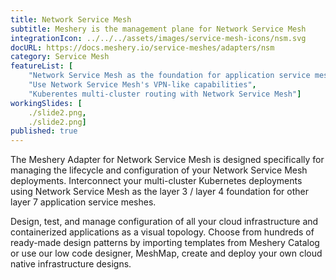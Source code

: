```yaml
---
title: Network Service Mesh
subtitle: Meshery is the management plane for Network Service Mesh
integrationIcon: ../../../assets/images/service-mesh-icons/nsm.svg
docURL: https://docs.meshery.io/service-meshes/adapters/nsm
category: Service Mesh
featureList: [
    "Network Service Mesh as the foundation for application service mesh",
    "Use Network Service Mesh's VPN-like capabilities",
    "Kuberentes multi-cluster routing with Network Service Mesh"]
workingSlides: [
    ./slide2.png,
    ./slide2.png]
published: true
---
```


<p>
    The Meshery Adapter for Network Service Mesh is designed specifically for managing the lifecycle and configuration of your Network Service Mesh deployments. Interconnect your multi-cluster Kubernetes deployments using Network Service Mesh as the layer 3 / layer 4 foundation for other layer 7 application service meshes. 
</p>
<p>
    Design, test, and manage configuration of all your cloud infrastructure and containerized applications as a visual topology. Choose from hundreds of ready-made design patterns by importing templates from Meshery Catalog or use our low code designer, MeshMap, create and deploy your own cloud native infrastructure designs.
</p>